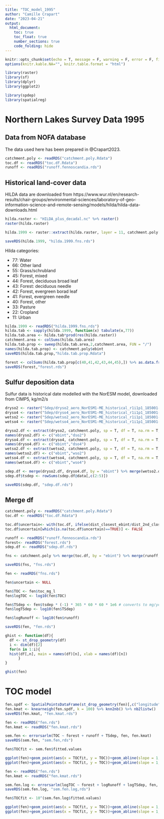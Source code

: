 ```yaml
---
title: "TOC_model_1995"
author: "Camille Crapart"
date: "2023-04-21"
output: 
  html_document:
    toc: true
    toc_float: true
    number_sections: true
    code_folding: hide
---
```


```r
knitr::opts_chunk$set(echo = T, message = F, warning = F, error = F, fig.align = "center", collapse = T)
options(knitr.kable.NA="", knitr.table.format = "html")
```

```r
library(raster)
library(sf)
library(dplyr)
library(ggplot2)

library(spdep)
library(spatialreg)


```

# Northern Lakes Survey Data 1995


## Data from NOFA database

The data used here has been prepared in @Crapart2023.

```r
catchment.poly <- readRDS("catchment.poly.Rdata")
toc.df <- readRDS("toc.df.Rdata")
runoff <- readRDS("runoff.fennoscandia.rds")
```

## Historical land-cover data

HILDA data are downloaded from https://www.wur.nl/en/research-results/chair-groups/environmental-sciences/laboratory-of-geo-information-science-and-remote-sensing/models/hilda/hilda-data-downloads.html

```r
hilda.raster <- "HILDA_plus_decadal.nc" %>% raster()
raster(hilda.raster)

hilda.1999 <- raster::extract(hilda.raster, layer = 11, catchment.poly[1,])

saveRDS(hilda.1999, "hilda.1999.fns.rds")

```

Hilda categories:

* 77: Water
* 66: Other land
* 55: Grass/schrubland
* 45: Forest, mixed
* 44: Forest, deciduous broad leaf
* 43: Forest: deciduous needle
* 42: Forest, evergreen borad leaf
* 41: Forest, evergreen needle
* 40: Forest, other
* 33: Pasture
* 22: Cropland
* 11: Urban

```r
hilda.1999 <- readRDS("hilda.1999.fns.rds")
hilda.tab <- sapply(hilda.1999, function(x) tabulate(x,77))
hilda.tab.area <- hilda.tab*prod(res(hilda.raster))
catchment.area <- colSums(hilda.tab.area)
hilda.tab.prop <- sweep(hilda.tab.area,2,catchment.area, FUN = "/")
names(hilda.tab.prop) <- catchment.poly$ebint
saveRDS(hilda.tab.prop,"hilda.tab.prop.Rdata")

forest <- colSums(hilda.tab.prop[c(40,41,42,43,44,45),]) %>% as.data.frame() %>% setNames("forest") %>% tibble::rownames_to_column(var = "ebint")
saveRDS(forest,"forest.rds")
```

## Sulfur deposition data

Sulfur data is historical date modelled with the NorESM model, downloaded from CIMP5, kg/m2/s

```r
dryso2 <- raster("Sdep/dryso2_aero_NorESM1-ME_historical_r1i1p1_185001-200512.nc") %>% stack(bands = c(29233:40518))
dryso4 <- raster("Sdep/dryso4_aero_NorESM1-ME_historical_r1i1p1_185001-200512.nc") %>% stack(bands = c(29233:40518))
wetso2 <- raster("Sdep/wetso2_aero_NorESM1-ME_historical_r1i1p1_185001-200512.nc") %>% stack(bands = c(29233:40518))
wetso4 <- raster("Sdep/wetso4_aero_NorESM1-ME_historical_r1i1p1_185001-200512.nc") %>% stack(bands = c(29233:40518))

dryso2.df <- extract(dryso2, catchment.poly, sp = T, df = T, na.rm = T, fun = mean)
names(dryso2.df) <- c("ebint","dso2")
dryso4.df <- extract(dryso4, catchment.poly, sp = T, df = T, na.rm = T, fun = mean)
names(dryso4.df) <- c("ebint","dso4")
wetso2.df <- extract(wetso2, catchment.poly, sp = T, df = T, na.rm = T, fun = mean)
names(wetso2.df) <- c("ebint","wso2")
wetso4.df <- extract(wetso4, catchment.poly, sp = T, df = T, na.rm = T, fun = mean)
names(wetso4.df) <- c("ebint","wso4")

sdep.df <- merge(dryso2.df, dryso4.df, by = "ebint") %>% merge(wetso2.df, by = "ebint") %>% merge(wetso4.df, by = "ebint")
sdep.df$tsdep <- rowSums(sdep.df@data[,c(2:5)])

saveRDS(sdep.df, "sdep.df.rds")
```

## Merge df

```r
catchment.poly <- readRDS("catchment.poly.Rdata")
toc.df <- readRDS("toc.df.Rdata")

toc.df$uncertain<- with(toc.df, ifelse(dist_closest_ebint/dist_2nd_closest_ebint > 0.5, FALSE, TRUE))
toc.df$uncertain[which(is.na(toc.df$uncertain)==TRUE)] <- FALSE

runoff <- readRDS("runoff.fennoscandia.rds")
forest<- readRDS("forest.rds")
sdep.df <- readRDS("sdep.df.rds")

fns <- catchment.poly %>% merge(toc.df, by = "ebint") %>% merge(runoff, by = "ebint") %>% merge(forest, by = "ebint") %>% merge(sdep.df, by = "ebint") %>% filter(uncertain == FALSE) %>% filter(toc_mg_l >= 0) %>% filter(runoff > 0) %>% filter(!is.na(forest))

saveRDS(fns, "fns.rds")
```

```r
fen <- readRDS("fns.rds")

fen$uncertain <- NULL

fen$TOC <- fen$toc_mg_l
fen$logTOC <- log10(fen$TOC)

fen$TSdep <- fen$tsdep * (-1) * 365 * 60 * 60 * 1e6 # converts to mg/year
fen$logTSdep <- log10(fen$TSdep)

fen$logRunoff <- log10(fen$runoff)

saveRDS(fen, "fen.rds")

```


```r
ghist <- function(df){
  df <- st_drop_geometry(df)
  i <- dim(df)[2]
  for(n in 1:i){
  hist(df[,n], main = names(df)[n], xlab = names(df)[n])
      }
}

ghist(fen)
```

# TOC model

```r
fen.spdf <- SpatialPointsDataFrame(st_drop_geometry(fen)[,c("longitude","latitude")], st_drop_geometry(fen))
fen.kmat <- knearneigh(fen.spdf, k = 100) %>% knn2nb() %>% nb2listw()
saveRDS(fen.kmat, "fen.kmat.rds")
```

```r
fen <- readRDS("fen.rds")
fen.kmat <- readRDS("fen.kmat.rds")

sem.fen <- errorsarlm(TOC ~ forest + runoff + TSdep, fen, fen.kmat)
saveRDS(sem.fen, "sem.fen,rds")

fen$TOCfit <- sem.fen$fitted.values

ggplot(fen)+geom_point(aes(x = TOCfit, y = TOC))+geom_abline(slope = 1, intercept = 0, lty = 2)
ggplot(fen)+geom_point(aes(x = TOCfit, y = TOC))+geom_abline(slope = 1, intercept = 0, lty = 2)+coord_trans(x= "log10", y = "log10")
```

```r
fen <- readRDS("fen.rds")
fen.kmat <- readRDS("fen.kmat.rds")

sem.fen.log <- errorsarlm(logTOC ~ forest + logRunoff + logTSdep, fen, fen.kmat)
saveRDS(sem.fen.log, "sem.fen.log,rds")

fen$TOCfit <- 10^(sem.fen.log$fitted.values)

ggplot(fen)+geom_point(aes(x = TOCfit, y = TOC))+geom_abline(slope = 1, intercept = 0, lty = 2)
ggplot(fen)+geom_point(aes(x = TOCfit, y = TOC))+geom_abline(slope = 1, intercept = 0, lty = 2)+coord_trans(x= "log10", y = "log10")
```
